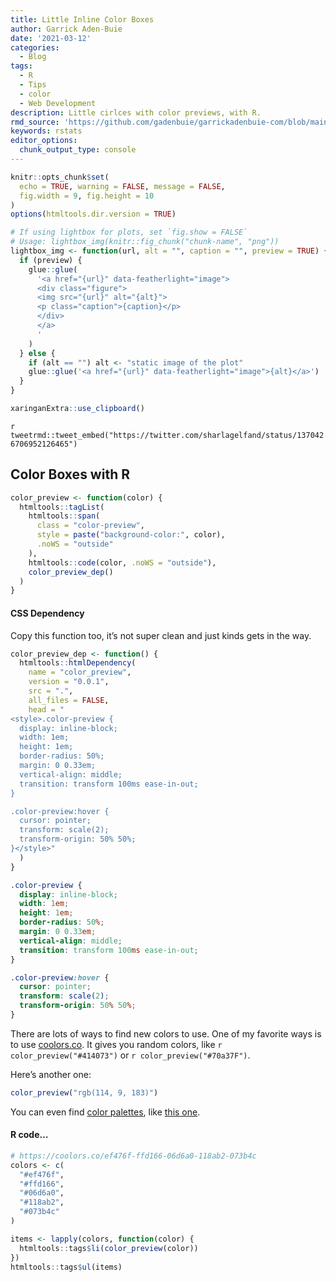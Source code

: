 ```yaml
---
title: Little Inline Color Boxes
author: Garrick Aden-Buie
date: '2021-03-12'
categories:
  - Blog
tags:
  - R
  - Tips
  - color
  - Web Development
description: Little cirlces with color previews, with R.
rmd_source: 'https://github.com/gadenbuie/garrickadenbuie-com/blob/main/content/blog/2021/little-inline-color-boxes'
keywords: rstats
editor_options:
  chunk_output_type: console
---
```


<!-- Links -->

```r
knitr::opts_chunk$set(
  echo = TRUE, warning = FALSE, message = FALSE,
  fig.width = 9, fig.height = 10
)
options(htmltools.dir.version = TRUE)

# If using lightbox for plots, set `fig.show = FALSE`
# Usage: lightbox_img(knitr::fig_chunk("chunk-name", "png"))
lightbox_img <- function(url, alt = "", caption = "", preview = TRUE) {
  if (preview) {
    glue::glue(
      '<a href="{url}" data-featherlight="image">
      <div class="figure">
      <img src="{url}" alt="{alt}">
      <p class="caption">{caption}</p>
      </div>
      </a>
      '
    )
  } else {
    if (alt == "") alt <- "static image of the plot"
    glue::glue('<a href="{url}" data-featherlight="image">{alt}</a>')
  }
}

xaringanExtra::use_clipboard()
```

`r tweetrmd::tweet_embed("https://twitter.com/sharlagelfand/status/1370426706952126465")`

## Color Boxes with R

```r
color_preview <- function(color) {
  htmltools::tagList(
    htmltools::span(
      class = "color-preview",
      style = paste("background-color:", color),
      .noWS = "outside"
    ),
    htmltools::code(color, .noWS = "outside"),
    color_preview_dep()
  )
}
```

<h4 id="code-cal" class="js-expandmore expand-for-code">CSS Dependency</h4>

<div class="js-to_expand">

Copy this function too, it's not super clean and just kinds gets in the way.

```r
color_preview_dep <- function() {
  htmltools::htmlDependency(
    name = "color_preview",
    version = "0.0.1",
    src = ".",
    all_files = FALSE,
    head = "
<style>.color-preview {
  display: inline-block;
  width: 1em;
  height: 1em;
  border-radius: 50%;
  margin: 0 0.33em;
  vertical-align: middle;
  transition: transform 100ms ease-in-out;
}

.color-preview:hover {
  cursor: pointer;
  transform: scale(2);
  transform-origin: 50% 50%;
}</style>"
  )
}
```

</div>

```css
.color-preview {
  display: inline-block;
  width: 1em;
  height: 1em;
  border-radius: 50%;
  margin: 0 0.33em;
  vertical-align: middle;
  transition: transform 100ms ease-in-out;
}

.color-preview:hover {
  cursor: pointer;
  transform: scale(2);
  transform-origin: 50% 50%;
}
```

There are lots of ways to find new colors to use.
One of my favorite ways is to use [coolors.co](https://coolors.co).
It gives you random colors, like `r color_preview("#414073")` or `r color_preview("#70a37F")`.

Here's another one:

```r
color_preview("rgb(114, 9, 183)")
```

You can even find [color palettes](https://coolors.co/palettes/trending),
like [this one](https://coolors.co/ef476f-ffd166-06d6a0-118ab2-073b4c).

<h4 id="code-cal" class="js-expandmore expand-for-code">R code...</h4>

<div class="js-to_expand">

```r
# https://coolors.co/ef476f-ffd166-06d6a0-118ab2-073b4c
colors <- c(
  "#ef476f",
  "#ffd166",
  "#06d6a0",
  "#118ab2",
  "#073b4c"
)

items <- lapply(colors, function(color) {
  htmltools::tags$li(color_preview(color))
})
htmltools::tags$ul(items)
```

</div>

```r
```